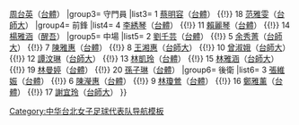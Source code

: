 {{Navbox
| name  = 2011年夏季世界大學生運動會中華台北女子足球代表隊
|title =  {{flagicon|TPE|univ}} [[2011年夏季世界大學生運動會|{{white|2011年夏季世界大學生運動會}}]][[中華台北女子足球代表隊|{{white|中華台北女子足球代表隊}}]]
| titlestyle = background:navy; color:red;
| groupstyle = background:navy; color:#FFFFFF;
|group1=總教練
|list1= [[呂桂花]]（[[國立台灣體育學院女子足球隊|台體]]）
|group2=教練
|list2= [[陳宥豪]] {{!}} [[周台英]]（[[國立台灣體育學院女子足球隊|台體]]）
|group3= 守門員
|list3= 1 [[蔡明容]]（[[國立台灣體育學院女子足球隊|台體]]） {{!}} 18 [[范雅雯]]（[[國立台灣師範大學女子足球隊|台師大]]）
|group4= 前鋒
|list4= 4 [[李綉琴]]（[[國立台灣體育學院女子足球隊|台體]]） {{!}} 11 [[賴麗琴]]（[[國立台灣體育學院女子足球隊|台體]]） {{!}} 14 [[楊雅涵]]（[[醒吾技術學院女子足球隊|醒吾]]）
|group5= 中場
|list5=  2 [[劉千芸]]（[[國立台灣體育學院女子足球隊|台體]]） {{!}} 5 [[余秀菁]]（[[國立台灣師範大學女子足球隊|台師大]]） {{!}}  7 [[陳雅惠]]（[[國立台灣體育學院女子足球隊|台體]]） {{!}} 8 [[王湘惠]]（[[國立台灣師範大學女子足球隊|台師大]]） {{!}} 10 [[曾淑娥]]（[[國立台灣師範大學女子足球隊|台師大]]） {{!}} 12 [[譚汶琳]]（[[國立台灣師範大學女子足球隊|台師大]]） {{!}} 13 [[林凱玲]]（[[國立台灣體育學院女子足球隊|台體]]） {{!}} 15 [[林雅涵]]（[[國立台灣師範大學女子足球隊|台師大]]） {{!}} 19 [[林曼婷]]（[[國立台灣體育學院女子足球隊|台體]]） {{!}} 20 [[孫子琳]]（[[國立台灣體育學院女子足球隊|台體]]） 
|group6= 後衛
|list6= 3 [[張維娠]]（[[國立台灣體育學院女子足球隊|台體]]） {{!}} 6 [[陳瀅惠]]（[[國立台灣體育學院女子足球隊|台體]]） {{!}} 9 [[林瓊鶯]]（[[國立台灣體育學院女子足球隊|台體]]） {{!}} 16 [[鄭雅薰]]（[[國立台灣體育學院女子足球隊|台體]]） {{!}} 17 [[謝宜玲]]（[[國立台灣師範大學女子足球隊|台師大]]） 
}}<noinclude>
[[Category:中华台北女子足球代表队导航模板]]
</noinclude>
